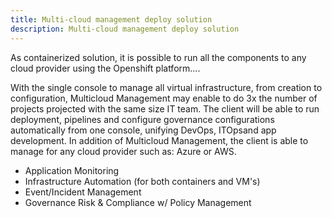 ```yaml
---
title: Multi-cloud management deploy solution
description: Multi-cloud management deploy solution
---
```


As containerized solution, it is possible to run all the components to any cloud provider using the Openshift platform....

With the single console to manage all virtual infrastructure, from creation to configuration, Multicloud Management may enable to do 3x the number 
of projects projected with the same size IT team. The client will be able to run deployment, pipelines and configure governance configurations automatically from one console,
unifying DevOps, ITOpsand app development. In addition of Multicloud Management, the client is able to manage for any cloud provider such as: Azure or AWS.

- Application Monitoring
- Infrastructure Automation (for both containers and VM's)
- Event/Incident Management
- Governance Risk & Compliance w/ Policy Management